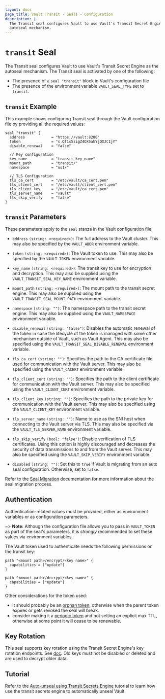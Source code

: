 ```yaml
---
layout: docs
page_title: Vault Transit - Seals - Configuration
description: |-
  The Transit seal configures Vault to use Vault's Transit Secret Engine as the
  autoseal mechanism.
---
```


# `transit` Seal

The Transit seal configures Vault to use Vault's Transit Secret Engine as the
autoseal mechanism.
The Transit seal is activated by one of the following:

- The presence of a `seal "transit"` block in Vault's configuration file
- The presence of the environment variable `VAULT_SEAL_TYPE` set to `transit`.

## `transit` Example

This example shows configuring Transit seal through the Vault configuration file
by providing all the required values:

```hcl
seal "transit" {
  address            = "https://vault:8200"
  token              = "s.Qf1s5zigZ4OX6akYjQXJC1jY"
  disable_renewal    = "false"

  // Key configuration
  key_name           = "transit_key_name"
  mount_path         = "transit/"
  namespace          = "ns1/"

  // TLS Configuration
  tls_ca_cert        = "/etc/vault/ca_cert.pem"
  tls_client_cert    = "/etc/vault/client_cert.pem"
  tls_client_key     = "/etc/vault/ca_cert.pem"
  tls_server_name    = "vault"
  tls_skip_verify    = "false"
}
```

## `transit` Parameters

These parameters apply to the `seal` stanza in the Vault configuration file:

- `address` `(string: <required>)`: The full address to the Vault cluster.
  This may also be specified by the `VAULT_ADDR` environment variable.

- `token` `(string: <required>)`: The Vault token to use. This may also be
  specified by the `VAULT_TOKEN` environment variable.

- `key_name` `(string: <required>)`: The transit key to use for encryption and
  decryption. This may also be supplied using the `VAULT_TRANSIT_SEAL_KEY_NAME`
  environment variable.

- `mount_path` `(string: <required>)`: The mount path to the transit secret engine.
  This may also be supplied using the `VAULT_TRANSIT_SEAL_MOUNT_PATH` environment
  variable.

- `namespace` `(string: "")`: The namespace path to the transit secret engine.
  This may also be supplied using the `VAULT_NAMESPACE` environment variable.

- `disable_renewal` `(string: "false")`: Disables the automatic renewal of the token
  in case the lifecycle of the token is managed with some other mechanism outside of
  Vault, such as Vault Agent. This may also be specified using the
  `VAULT_TRANSIT_SEAL_DISABLE_RENEWAL` environment variable.

- `tls_ca_cert` `(string: "")`: Specifies the path to the CA certificate file used
  for communication with the Vault server. This may also be specified using the
  `VAULT_CACERT` environment variable.

- `tls_client_cert` `(string: "")`: Specifies the path to the client certificate
  for communication with the Vault server. This may also be specified using the
  `VAULT_CLIENT_CERT` environment variable.

- `tls_client_key` `(string: "")`: Specifies the path to the private key for
  communication with the Vault server. This may also be specified using the
  `VAULT_CLIENT_KEY` environment variable.

- `tls_server_name` `(string: "")`: Name to use as the SNI host when connecting
  to the Vault server via TLS. This may also be specified via the
  `VAULT_TLS_SERVER_NAME` environment variable.

- `tls_skip_verify` `(bool: "false")`: Disable verification of TLS certificates.
  Using this option is highly discouraged and decreases the security of data
  transmissions to and from the Vault server. This may also be specified using the
  `VAULT_SKIP_VERIFY` environment variable.

- `disabled` `(string: "")`: Set this to `true` if Vault is migrating from an auto seal configuration. Otherwise, set to `false`.

Refer to the [Seal Migration](/vault/docs/concepts/seal#seal-migration) documentation for more information about the seal migration process.

## Authentication

Authentication-related values must be provided, either as environment
variables or as configuration parameters.

~> **Note:** Although the configuration file allows you to pass in
`VAULT_TOKEN` as part of the seal's parameters, it is _strongly_ recommended
to set these values via environment variables.

The Vault token used to authenticate needs the following permissions on the
transit key:

```hcl
path "<mount path>/encrypt/<key name>" {
  capabilities = ["update"]
}

path "<mount path>/decrypt/<key name>" {
  capabilities = ["update"]
}
```

Other considerations for the token used:
* it should probably be an [orphan token](/vault/docs/concepts/tokens#token-hierarchies-and-orphan-tokens),
otherwise when the parent token expires or gets revoked the seal will break.
* consider making it a [periodic token](/vault/docs/concepts/tokens#periodic-tokens)
and not setting an explicit max TTL, otherwise at some point it will cease to be renewable.

## Key Rotation

This seal supports key rotation using the Transit Secret Engine's key rotation endpoints. See
[doc](/vault/api-docs/secret/transit#rotate-key). Old keys must not be disabled or deleted and are
used to decrypt older data.

## Tutorial

Refer to the [Auto-unseal using Transit Secrets Engine](/vault/tutorials/auto-unseal/autounseal-transit)
tutorial to learn how use the transit secrets engine to automatically unseal Vault.

